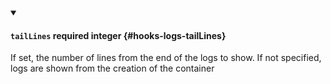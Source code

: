 
<details className="config-field" data-expandable="false" open>
<summary>

#### `tailLines` <span className="config-field-required" data-required="false">required</span> <span className="config-field-type">integer</span> <span className="config-field-default"></span> <span className="config-field-enum"></span> {#hooks-logs-tailLines}

If set, the number of lines from the end of the logs to show. If not specified,
logs are shown from the creation of the container

</summary>



</details>
